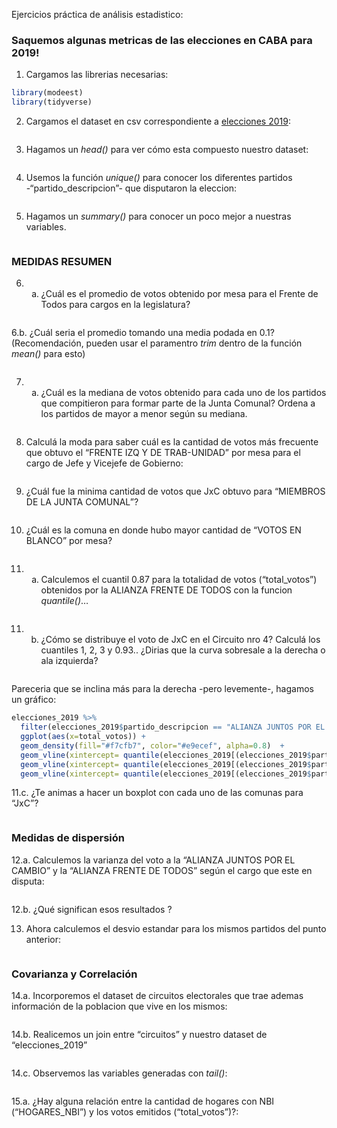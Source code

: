 
Ejercicios práctica de análisis estadistico:

### Saquemos algunas metricas de las elecciones en CABA para 2019!

1. Cargamos las librerias necesarias:
```r
library(modeest)
library(tidyverse)
```

2. Cargamos el dataset en csv correspondiente a [elecciones 2019](https://data.buenosaires.gob.ar/dataset/elecciones-2019):
```r

```

3. Hagamos un *head()* para ver cómo esta compuesto nuestro dataset:
```r

```

4. Usemos la función *unique()* para conocer los diferentes partidos -"partido_descripcion"- que disputaron la eleccion:
```r

```

5. Hagamos un *summary()* para conocer un poco mejor a nuestras variables.
```r

```

### MEDIDAS RESUMEN

6. a. ¿Cuál es el promedio de votos obtenido por mesa para el Frente de Todos para cargos en la legislatura?
```r


```

6.b. ¿Cuál seria el promedio tomando una media podada en 0.1? 
(Recomendación, pueden usar el paramentro *trim* dentro de la función *mean()* para esto)
```r


```

7. a. ¿Cuál es la mediana de votos obtenido para cada uno de los partidos que compitieron para formar parte de la Junta Comunal? 
Ordena a los partidos de mayor a menor según su mediana.
```r


```

8. Calculá la moda para saber cuál es la cantidad de votos más frecuente que obtuvo el "FRENTE IZQ Y DE TRAB-UNIDAD" por mesa para el cargo de Jefe y Vicejefe de Gobierno:
```r


```

9. ¿Cuál fue la minima cantidad de votos que JxC obtuvo para "MIEMBROS DE LA JUNTA COMUNAL  "?
```r

```

10. ¿Cuál es la comuna en donde hubo mayor cantidad de "VOTOS EN BLANCO" por mesa?

```r


```



11. a. Calculemos el cuantil 0.87 para la totalidad de votos ("total_votos") obtenidos por la ALIANZA FRENTE DE TODOS con la funcion *quantile()*...
```r

```


11. b. ¿Cómo se distribuye el voto de JxC en el Circuito nro 4? Calculá los cuantiles 1, 2, 3 y 0.93.. ¿Dirias que la curva sobresale a la derecha o ala izquierda?
```r

```

Pareceria que se inclina más para la derecha -pero levemente-, hagamos un gráfico:
```r
elecciones_2019 %>%
  filter(elecciones_2019$partido_descripcion == "ALIANZA JUNTOS POR EL CAMBIO" & elecciones_2019$circuito_codigo == 4) %>%
  ggplot(aes(x=total_votos)) + 
  geom_density(fill="#f7cfb7", color="#e9ecef", alpha=0.8)  +
  geom_vline(xintercept= quantile(elecciones_2019[(elecciones_2019$partido_descripcion == "ALIANZA JUNTOS POR EL CAMBIO" & elecciones_2019$circuito_codigo == 4),"total_votos"], probs = 0.25, na.rm = T), color="red") + 
  geom_vline(xintercept= quantile(elecciones_2019[(elecciones_2019$partido_descripcion == "ALIANZA JUNTOS POR EL CAMBIO" & elecciones_2019$circuito_codigo == 4),"total_votos"], probs = 0.5, na.rm = T), color="red") +
  geom_vline(xintercept= quantile(elecciones_2019[(elecciones_2019$partido_descripcion == "ALIANZA JUNTOS POR EL CAMBIO" & elecciones_2019$circuito_codigo == 4),"total_votos"], probs = 0.75, na.rm = T), color="red" )
```

11.c. ¿Te animas a hacer un boxplot con cada uno de las comunas para "JxC"?
```r

```

### Medidas de dispersión

12.a. Calculemos la varianza del voto a la "ALIANZA JUNTOS POR EL CAMBIO" y la "ALIANZA FRENTE DE TODOS" según el cargo que este en disputa:
```r


```

12.b. ¿Qué significan esos resultados ?

13. Ahora calculemos el desvio estandar para los mismos partidos del punto anterior:
```r

```

### Covarianza y Correlación

14.a. Incorporemos el dataset de circuitos electorales que trae ademas información de la poblacion que vive en los mismos:
```r

```

14.b. Realicemos un join entre "circuitos" y nuestro dataset de "elecciones_2019"
```r

```

14.c. Observemos las variables generadas con *tail()*:
```r

```

15.a. ¿Hay alguna relación entre la cantidad de hogares con NBI ("HOGARES_NBI") y los votos emitidos ("total_votos")?:
```r

```

